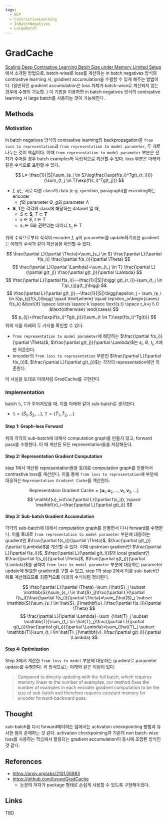 ```yaml
---
tags:
  - NLP
  - ContrastiveLearning
  - InBatchNegatives
  - LargeBatch
---
```



# GradCache
[Scaling Deep Contrastive Learning Batch Size under Memory Limited Setup](https://arxiv.org/abs/2101.06983)에서 소개된 방법으로, batch-wise로 loss를 계산하는 in batch negatives 방식의 contrastive learning 시, gradient accumulation을 수행할 수 있게 해주는 방법이다. (일반적인 gradient accumulation은 loss 자체가 batch-wise로 계산되지 않는 경우에 수행이 가능함. ) 이 기법을 이용하면 in batch negatives 방식의 contrastive learning 시 large batch를 사용하는 것이 가능해진다.

## Methods
### Motivation
in batch negatives 방식의 contrastive learning의 backpropagation을 `from loss to representation`과 `from representation to model parameter`, 두 개로 나누는 것이 핵심이다. 이때 `from representation to model parameter` 부분은 전자가 주어질 경우 batch examples와 독립적으로 계산할 수 있다. loss 부분은 아래와 같은 수식으로 표현할 수 있다.

$$
L=-\frac{1}{|S|}\sum_{s_i \in S}\log\frac{\exp(f(s_i)^Tg(t_{r_i}))}{\sum_{t_j \in T}\exp(f(s_i)^Tg(t_j))}
$$

- $f$, $g$는 서로 다른 class의 data (e.g. question, paragraph)를 encoding하는 encoder
  - $f$의 parameter $\Theta$, $g$의 parameter $\Lambda$
- $\mathbf{S}$, $\mathbf{T}$는 각각의 class에 해당하는 dataset 일 때,
  - $S \subset \mathbf{S}$, $T \subset \mathbf{T}$
  -  $s \in S$, $t \in T$
  -  $s_i \in S$와 관련있는 데이터 $t_{r_i} \in T$

위의 수식으로부터 각각의 encoder $f$, $g$의 parameter를 update하기위한 gradient는 아래의 수식과 같이 계산됨을 확인할 수 있다.

$$
\frac{\partial L}{\partial \Theta}=\sum_{s_i \in S} \frac{\partial L}{\partial f(s_i)} \frac{\partial f(s_i)}{\partial \Theta}
$$
$$
\frac{\partial L}{\partial \Lambda}=\sum_{t_j \in T} \frac{\partial L}{\partial g(t_j)} \frac{\partial g(t_j)}{\partial \Lambda}
$$
$$
\frac{\partial L}{\partial f(s_i)}=-\frac{1}{|S|}\bigg( g(t_{r_i})-\sum_{t_j \in T}p_{ij}g(t_j)\bigg)
$$
$$
\frac{\partial L}{\partial g(t_j)}=-\frac{1}{|S|}\bigg(\epsilon_j - \sum_{s_i \in S}p_{ij}f(s_i)\bigg) \quad \text{where} \quad \epsilon_j=\begin{cases}
   f(s_k) &\text{if} \space \exists \space k \space \text{s.t} \space r_k=j \\
   0 &\text{otherwise}
\end{cases}
$$
$$
p_{ij}=\frac{\exp(f(s_i)^Tg(t_j))}{\sum_{t \in T}\exp(f(s_i)^Tg(t))}
$$
$$
$$
위의 식을 아래의 두 가지를 확인할 수 있다.

- `from representation to model parameter`에 해당하는 $\frac{\partial f(s_i)}{\partial \Theta}$, $\frac{\partial g(t_j)}{\partial \Lambda}$는 $s_i$, $\Theta$, $t_j$, $\Lambda$에만 의존한다.
- encoder의 `from loss to representation` 부분인 $\frac{\partial L}{\partial f(s_i)}$, $\frac{\partial L}{\partial g(t_j)}$는 각각의 representation에만 의존한다.


이 사실을 토대로 아래처럼 GradCache를 구현한다.

### Implementation
batch $\mathbb{S}$, $\mathbb{T}$가 주어져있을 때, 이를 아래와 같이 sub-batch로 생각한다.

- $\mathbb{S}=\{\hat{S}_1,\hat{S}_2,...\}$, $\mathbb{T}=\{\hat{T}_1,\hat{T}_2,...\}$

#### Step 1: Graph-less Forward
위의  각각의 sub-batch에 대해서 computation graph를 만들지 않고, forward pass를 수행한다. 이 때 계산된 모든 representation들을 저장해둔다.

#### Step 2: Representation Gradient Computation
step 1에서 계산된 representation들을 토대로 computation graph를 만들어서 contrastive loss를 계산한다. 이를 통해 `from loss to representation`에 부분에 대응하는 `Representation Gradient Cache`를 계산한다.

$$
\text{Representation Gradient Cache}=[\mathbf{u}_1,\mathbf{u}_2,...,\mathbf{v}_1,\mathbf{v}_2,...]
$$
$$
\mathbf{u}_i=\frac{\partial L}{\partial f(s_i)}, \space \mathbf{v}_i=\frac{\partial L}{\partial g(t_i)}
$$

#### Step 3: Sub-batch Gradient Accumulation
각각의 sub-batch에 대해서 computation graph를 만들면서 다시 forward를 수행한다. 이를 토대로 `from representation to model parameter` 부분에 대응하는 gradient인 $\frac{\partial f(s_i)}{\partial \Theta}$, $\frac{\partial g(t_j)}{\partial \Lambda}$를 계산할 수 있다. 이때 upstream gradient인 $\frac{\partial L}{\partial f(s_i)}$, $\frac{\partial L}{\partial g(t_i)}$와 local gradient인 $\frac{\partial f(s_i)}{\partial \Theta}$, $\frac{\partial g(t_j)}{\partial \Lambda}$를 곱하여 `from loss to model parameter` 부분에 대응하는 parameter update에 필요한 gradient를 구할 수 있고, step 1과 step 2에서 이를 sub-batch단위로 계산했으므로 최종적으로 아래의 수식처럼 정리된다.

$$
\frac{\partial L}{\partial \Theta}=\sum_{\hat{S}_j \subset \mathbb{S}}\sum_{s_i \in \hat{S}_j}\frac{\partial L}{\partial f(s_i)}\frac{\partial f(s_i)}{\partial \Theta}=\sum_{\hat{S}_j \subset \mathbb{S}}\sum_{s_i \in \hat{S}_j}\mathbf{u}_i\frac{\partial f(s_i)}{\partial \Theta}
$$
$$
\frac{\partial L}{\partial \Lambda}=\sum_{\hat{T}_j \subset \mathbb{T}}\sum_{t_i \in \hat{T}_j}\frac{\partial L}{\partial g(t_i)}\frac{\partial g(t_i)}{\partial \Lambda}=\sum_{\hat{T}_j \subset \mathbb{T}}\sum_{t_i \in \hat{T}_j}\mathbf{v}_i\frac{\partial g(t_i)}{\partial \Lambda}
$$

#### Step 4: Optimization
Step 3에서 계산한 `from loss to model` 부분에 대응하는 gradient로 parameter update를 수행한다. 이 방식으로는 아래와 같은 이점이 있다.

> Compared to directly updating with the full batch, which requires memory linear to the number of examples, our method fixes the number of examples in each encoder gradient computation to be the size of sub-batch and therefore requires constant memory for encoder forward-backward pass.

## Thought
sub-batch를 다시 forward해야하는 점에서는 activation checkpointing 방법과 유사한 점이 존재하는 것 같다. activation checkpointing과 기존의 non batch-wise loss를 사용하는 학습에서 활용되는 gradient accumulation이 동시에 조합된 방식인 것 같다.

## References
- https://arxiv.org/abs/2101.06983
- https://github.com/luyug/GradCache
  - 논문의 저자가 package 형태로 손쉽게 사용할 수 있도록 구현해두었다.

## Links
TBD
